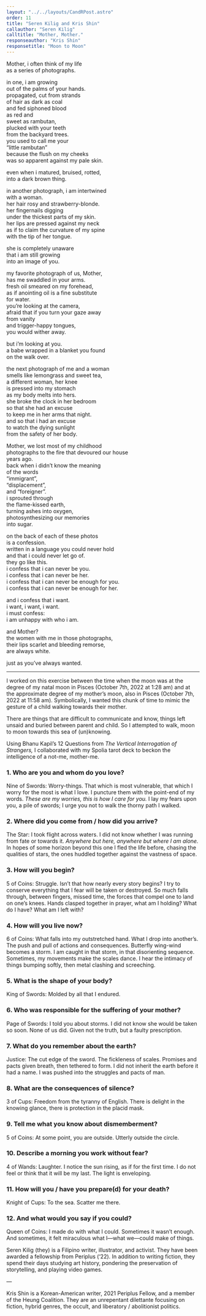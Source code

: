 ```yaml
---
layout: "../../layouts/CandRPost.astro"
order: 11
title: "Seren Kilig and Kris Shin"
callauthor: "Seren Kilig"
calltitle: "Mother, Mother."
responseauthor: "Kris Shin"
responsetitle: "Moon to Moon"
---
```



<CandRItem id="call" title={frontmatter.calltitle} author={frontmatter.callauthor}>

Mother, i often think of my life  
as a series of photographs.

in one, i am growing  
out of the palms of your hands.  
propagated, cut from strands  
of hair as dark as coal  
and fed siphoned blood  
as red and  
sweet as rambutan,  
plucked with your teeth  
from the backyard trees.  
you used to call me your  
“little rambutan”  
because the flush on my cheeks  
was so apparent against my pale skin.

even when i matured, bruised, rotted,  
into a dark brown thing.

in another photograph, i am intertwined  
with a woman.  
her hair rosy and strawberry-blonde.  
her fingernails digging  
under the thickest parts of my skin.  
her lips are pressed against my neck  
as if to claim the curvature of my spine  
with the tip of her tongue.

she is completely unaware  
that i am still growing  
into an image of you.

my favorite photograph of us, Mother,  
has me swaddled in your arms.  
fresh oil smeared on my forehead,  
as if anointing oil is a fine substitute  
for water.  
you’re looking at the camera,  
afraid that if you turn your gaze away  
from vanity  
and trigger-happy tongues,  
you would wither away.

but i’m looking at you.  
a babe wrapped in a blanket you found  
on the walk over.

the next photograph of me and a woman  
smells like lemongrass and sweet tea,  
a different woman, her knee  
is pressed into my stomach  
as my body melts into hers.  
she broke the clock in her bedroom  
so that she had an excuse  
to keep me in her arms that night.  
and so that i had an excuse  
to watch the dying sunlight  
from the safety of her body.

Mother, we lost most of my childhood  
photographs to the fire that devoured our house  
years ago.  
back when i didn’t know the meaning  
of the words  
“immigrant”,  
“displacement”,  
and “foreigner”.  
i sprouted through  
the flame-kissed earth,  
turning ashes into oxygen,  
photosynthesizing our memories  
into sugar.

on the back of each of these photos  
is a confession.  
written in a language you could never hold  
and that i could never let go of.  
they go like this.  
i confess that i can never be you.  
i confess that i can never be her.  
i confess that i can never be enough for you.  
i confess that i can never be enough for her.

and i confess that i want.  
i want, i want, i want.  
i must confess:  
i am unhappy with who i am.

and Mother?  
the women with me in those photographs,  
their lips scarlet and bleeding remorse,  
are always white.

just as you’ve always wanted.

</CandRItem>

---

<CandRItem id="response" title={frontmatter.responsetitle} author={frontmatter.responseauthor}>


I worked on this exercise between the time when the moon was at the degree of my natal moon in Pisces (October 7th, 2022 at 1:28 am) and at the approximate degree of my mother’s moon, also in Pisces (October 7th, 2022 at 11:58 am). Symbolically, I wanted this chunk of time to mimic the gesture of a child walking towards their mother. 

There are things that are difficult to communicate and know, things left unsaid and buried between parent and child. So I attempted to walk, moon to moon towards this sea of (un)knowing.

Using Bhanu Kapil’s 12 Questions from *The Vertical Interrogation of Strangers,* I collaborated with my Spolia tarot deck to beckon the intelligence of a not-me, mother-me.

### 1. Who are you and whom do you love?
Nine of Swords: Worry-things. That which is most vulnerable, that which I worry for the most is what I love. I puncture them with the point-end of my words. *These are my worries, this is how I care for you.* I lay my fears upon you, a pile of swords; I urge you not to walk the thorny path I walked.

### 2. Where did you come from / how did you arrive?
The Star: I took flight across waters. I did not know whether I was running from fate or towards it. *Anywhere but here, anywhere but where I am alone.* In hopes of some horizon beyond this one I fled the life before, chasing the qualities of stars, the ones huddled together against the vastness of space.

### 3. How will you begin? 
5 of Coins: Struggle. Isn’t that how nearly every story begins? I try to conserve everything that I fear will be taken or destroyed. So much falls through, between fingers, missed time, the forces that compel one to land on one’s knees. Hands clasped together in prayer, what am I holding? What do I have? What am I left with?

### 4. How will you live now?
6 of Coins: What falls into my outstretched hand. What I drop into another’s. The push and pull of actions and consequences. Butterfly wing-wind becomes a storm. I am caught in that storm, in that disorienting sequence. Sometimes, my movements make the scales dance. I hear the intimacy of things bumping softly, then metal clashing and screeching.


### 5. What is the shape of your body?
King of Swords: Molded by all that I endured.

### 6. Who was responsible for the suffering of your mother?
Page of Swords: I told you about storms. I did not know she would be taken so soon. None of us did. Given not the truth, but a faulty prescription.

### 7. What do you remember about the earth?
Justice: The cut edge of the sword. The fickleness of scales. Promises and pacts given breath, then tethered to form. I did not inherit the earth before it had a name. I was pushed into the struggles and pacts of man.

### 8. What are the consequences of silence?
3 of Cups: Freedom from the tyranny of English. There is delight in the knowing glance, there is protection in the placid mask.

### 9. Tell me what you know about dismemberment?
5 of Coins: At some point, you are outside. Utterly outside the circle.

### 10. Describe a morning you work without fear?
4 of Wands: Laughter. I notice the sun rising, as if for the first time. I do not feel or think that it will be my last. The light is enveloping.

### 11. How will you / have you prepare(d) for your death?
Knight of Cups: To the sea. Scatter me there.

### 12. And what would you say if you could?
Queen of Coins: I made do with what I could. Sometimes it wasn’t enough. And sometimes, it felt miraculous what I—what we—could make of things.


</CandRItem>

<CandRBio>
<span class="darkText">Seren Kilig</span> (they) is a Filipino writer, illustrator, and activist. They have been awarded a fellowship from Periplus (‘22). In addition to writing fiction, they spend their days studying art history, pondering the preservation of storytelling, and playing video games.

—

<span class="darkText">Kris Shin</span> is a Korean-American writer, 2021 Periplus Fellow, and a member of the Heung Coalition. They are an unrepentant dilettante focusing on fiction, hybrid genres, the occult, and liberatory / abolitionist politics.
</CandRBio>